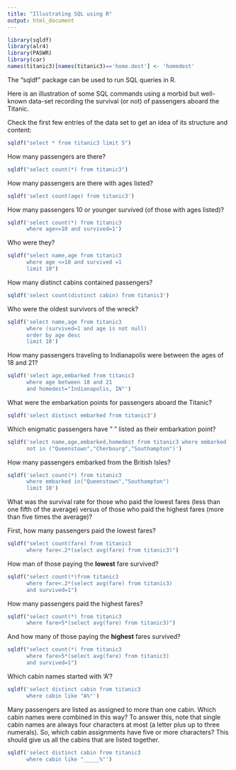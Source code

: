 ```yaml
---
title: "Illustrating SQL using R"
output: html_document
---
```


```r
library(sqldf)
library(alr4)
library(PASWR)
library(car)
names(titanic3)[names(titanic3)=='home.dest'] <- 'homedest'
```

The "sqldf" package can be used to run SQL queries in R.

Here is an illustration of some SQL commands using a morbid but well-known data-set recording the survival (or not) of passengers aboard the Titanic.

Check the first few entries of the data set to get an idea of its structure and content:

```r
sqldf("select * from titanic3 limit 5")
```

How many passengers are there?
```r
sqldf("select count(*) from titanic3")
```

How many passengers are there with ages listed?
```r
sqldf('select count(age) from titanic3')
```

How many passengers 10 or younger survived (of those with ages listed)?
```r
sqldf('select count(*) from titanic3 
      where age<=10 and survived=1')
```

Who were they?
```r
sqldf("select name,age from titanic3 
      where age <=10 and survived =1
      limit 10")
```

How many distinct cabins contained passengers? 
```r
sqldf('select count(distinct cabin) from titanic3')
```

Who were the oldest survivors of the wreck?
```r
sqldf('select name,age from titanic3 
      where (survived=1 and age is not null) 
      order by age desc 
      limit 10')
```

How many passengers traveling to Indianapolis were between the ages of 18 and 21?

```r
sqldf('select age,embarked from titanic3 
      where age between 18 and 21 
      and homedest="Indianapolis, IN"')
```

What were the embarkation points for passengers aboard the Titanic?
```r
sqldf('select distinct embarked from titanic3')
```

Which enigmatic passengers have " " listed as their embarkation point?
```r
sqldf('select name,age,embarked,homedest from titanic3 where embarked 
      not in ("Queenstown","Cherbourg","Southampton")')
```

How many passengers embarked from the British Isles?
```r
sqldf('select count(*) from titanic3
      where embarked in("Queenstown","Southampton")
      limit 10')
```

What was the survival rate for those who paid the lowest fares (less than one fifth of the average) versus of those who paid the highest fares (more than five times the average)?

First, how many passengers paid the lowest fares?
```r
sqldf("select count(fare) from titanic3 
      where fare<.2*(select avg(fare) from titanic3)")
```
How man of those paying the **lowest** fare survived?
```r
sqldf("select count(*)from titanic3 
      where fare<.2*(select avg(fare) from titanic3)
      and survived=1")
```

How many passengers paid the highest fares?
```r
sqldf("select count(*) from titanic3 
      where fare>5*(select avg(fare) from titanic3)")
```
And how many of those paying the **highest** fares survived?
```r
sqldf("select count(*) from titanic3 
      where fare>5*(select avg(fare) from titanic3)
      and survived=1")
```


Which cabin names started with 'A'?
```r
sqldf('select distinct cabin from titanic3
      where cabin like "A%"')
```

Many passengers are listed as assigned to more than one cabin.  Which cabin names were combined in this way? To answer this, note that single cabin names are always four characters at most (a letter plus up to three numerals). So, which cabin assignments have five or more characters?  This should give us all the cabins that are listed together.

```r
sqldf('select distinct cabin from titanic3
      where cabin like "_____%"')
```


